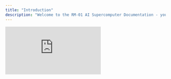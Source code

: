 ```yaml
---
title: "Introduction"
description: "Welcome to the RM-01 AI Supercomputer Documentation - your comprehensive guide to deploying and managing enterprise AI solutions"
---
```


<iframe className="w-full aspect-video rounded-xl" src="https://www.youtube.com/embed/qEKqEdGf9o8?si=34GlLpjV77RF_thm" title="YouTube video player" frameborder="0" allow="accelerometer; autoplay; clipboard-write; encrypted-media; gyroscope; picture-in-picture; web-share" referrerpolicy="strict-origin-when-cross-origin" allowfullscreen />

## What is RM-01?

The RM-01 is a state-of-the-art portable AI supercomputer designed for private, on-premises deployment of large language models. Built for enterprise environments, it delivers powerful AI capabilities while maintaining complete data sovereignty and security.

### Key Capabilities

<CardGroup cols={3}>
<Card title="High-Performance Local Inferencing" icon="rocket">
    Up to 1000 TOPS (FP8) computing power with 32/64/128GB GPU memory for efficient local AI inference
</Card>
<Card title="Enterprise Security" icon="shield">
    Hardware-level asymmetrical encryption and secure key management providing fully private, on-premises operation with no data leaving your device
</Card>
<Card title="Lightweight Deployment" icon="feather">
    0 cost for deployment, maintenance and a flat learning curve making it the most cost-effective local AI solution for enterprises
</Card>
</CardGroup>

## Getting Started

Choose your path based on your role and requirements:

<CardGroup cols={2}>
  <Card title="Enterprise Quickstart" icon="play" href="quickstart">
    **For Enterprise Users**

    Get started with your RM-01 device, including hardware setup, management interface access, and using AI applications.
  </Card>
  <Card title="System Architecture Guide" icon="sitemap" href="essentials/develop">
    **For Developers**

    Technical guide for building applications on RM-01, covering system architecture, environment setup, and model integration.
  </Card>
  <Card title="Vendor Deployment Guide" icon="server" href="essentials/deploy">
    **For Vendors & Service Providers**

    Complete deployment guide for implementing RM-01 in enterprise environments, including model preparation and system integration.
  </Card>
</CardGroup>

## Core Features

### High-Performance Local Inferencing with Flexible Model Support


<Tabs>
<Tab title="Model Range">
    **Supported Model Sizes and Types:**
    - 0.5B to 235B parameters (GPTQ Int4 quantization)
    - Mainstream open-source models (DeepSeek, Qwen, Llama)
    - Custom enterprise/industry-specific models
    - Support for multi-modal models
</Tab>
<Tab title="Performance">
    **Inference Capabilities:**
    - Concurrent multi-model support
    - Multi-user support
    - Hardware-accelerated inference with total throughput of over 2000 TPS (tokens per second)
</Tab>
<Tab title="Deployment">
    **Deployment Guarantees:**
    - Plug-and-play installation
    - Real-time model switching
    - Zero-maintenance design
    - Enterprise integration ready
  </Tab>
</Tabs>

### Enterprise-Grade Security & Privacy

<Steps>
  <Step title="Data Sovereignty">
    All data processing occurs locally on your device. No information is transmitted to external servers or cloud services.
</Step>
<Step title="Hardware Encryption">
    Built-in hardware-level encryption ensures your data remains secure at all times, even the device is lost or stolen.
</Step>
<Step title="Access Control">
    Enterprise-grade user authentication and authorization systems protect against unauthorized access.
  </Step>
  <Step title="Compliance Ready">
    Meets industry standards for data protection and privacy regulations including GDPR, HIPAA, and SOC 2.
  </Step>
</Steps>

### Lightweight Deployment for Low Enterprise TCO

<Tabs>
<Tab title="Deployment Cost">
    - One-click deployment with 0 cost
    - No dedicated IT staff required
    - Not intrusive to existing IT infrastructure
</Tab>
<Tab title="Maintenance Cost">
    - Extremely stable and reliable with 0 maintenance required
    - Power off and on to recover from any unexpected issues
    - No dedicated maintenance staff required
</Tab>
<Tab title="Learning Curve">
    - Flat learning curve for enterprise users with no need to learn complex AI technologies
    - Card swapping with one-touch deployment for any AI solutions
</Tab>
</Tabs>


## Technical Specifications

### Performance at a Glance

<CardGroup cols={4}>
<Card title="Inferencing Power" icon="microchip">
    **1,000 TOPS**

    FP8 processing capability
  </Card>
  <Card title="GPU Memory" icon="memory">
    **Up to 128GB**

    Unified high-bandwidth memory
</Card>
<Card title="Power Efficiency" icon="plug">
    **TDP 60W**
    
    98.6% Savings vs traditional AI servers
</Card>
<Card title="Model Support" icon="brain">
    **0.5B - 235B**

    Parameter range support
  </Card>
</CardGroup>

### Detailed Specifications

<Tabs>
  <Tab title="Processing & Performance">
    **Core Processing Capabilities**

    - **AI Processing Power**: Up to 1,000 TOPS (FP8)
    - **Precision Support**: FP8, FP16, FP32
    - **Model Parameters**: 0.5B to 235B (GPTQ Int4 quantization)
    - **Inference Speed**: Real-time with hardware acceleration
    - **Concurrent Users**: Multiple simultaneous sessions supported
    - **Model Switching**: Hot-swappable with zero downtime
    - **Processing Latency**: Sub-second response times

    **Memory Architecture**

    - **GPU Memory Options**: 32GB / 64GB / 128GB configurations
    - **Memory Type**: Unified high-bandwidth memory architecture
    - **Memory Bandwidth**: Optimized for AI workload processing
    - **Cache System**: Multi-level intelligent caching
    - **Memory Management**: Intelligent resource allocation

    **Performance Optimization**

    - **Dynamic Batching**: Automatic request optimization
    - **Model Quantization**: Advanced GPTQ Int4 support
    - **Load Balancing**: Distributed processing capability
    - **Throughput**: Enterprise-grade processing capacity
  </Tab>
  <Tab title="Power & Efficiency">
    **Power Consumption Specifications**

    <Steps>
      <Step title="Maximum Power: 100W">
        Peak performance operation with full AI processing capabilities engaged
      </Step>
      <Step title="Typical TDP: 60W">
        Normal operation power consumption during standard workloads
      </Step>
      <Step title="Annual Operating Cost: $480">
        Estimated electricity cost for 24/7 continuous operation
      </Step>
    </Steps>
    **Energy Efficiency Comparison**

    - **Traditional AI Server Power**: ~7,000W typical consumption
    - **RM-01 Power Consumption**: 100W maximum
    - **Energy Savings**: 98.6% reduction vs traditional infrastructure
    - **Carbon Footprint**: Significantly reduced environmental impact
    - **Cooling Requirements**: Fanless design, no additional cooling needed

    **Cost Benefits**

    - **Lower Initial Investment**: 80% savings compared to traditional setup
    - **Reduced Operational Costs**: 98% decrease in ongoing expenses
    - **3-Year TCO Savings**: 99% total cost of ownership reduction
  </Tab>
  <Tab title="Storage & Connectivity">
    **Storage Systems**

    - **Primary Storage**: CFexpress Type B cards for model storage
    - **System Storage**: MicroSD card support for operating system
    - **Storage Capacity**: Expandable model libraries with hot-swap capability
    - **Data Transfer**: High-speed model loading and switching
    - **Storage Security**: Hardware-level encryption for all data
    - **Backup Features**: Automatic configuration and model backup
    - **Version Management**: Model versioning and rollback support

    **Network & Connectivity**

    - **Network Interface**: USB-C to Ethernet adapter included
    - **Management Access**: Web-based management interface
    - **API Support**: RESTful API for system integration
    - **Protocols**: Standard enterprise networking protocols
    - **Security**: Enterprise-grade network security features

    **Enterprise Integration**

    - **Directory Services**: LDAP/Active Directory integration
    - **Authentication**: Single Sign-On (SSO) support
    - **Remote Access**: Secure VPN connectivity options
    - **Monitoring**: SNMP and custom metrics collection
    - **Compliance**: Enterprise security and audit requirements
  </Tab>
  <Tab title="Physical & Environmental">
    **Physical Design**

    <CardGroup cols={2}>
      <Card title="Form Factor" icon="cube">
        Portable desktop design optimized for enterprise environments
      </Card>
      <Card title="Cooling System" icon="snowflake">
        Advanced fanless cooling for silent operation
      </Card>
      <Card title="Build Quality" icon="hammer">
        Rugged construction for reliable operation
      </Card>
      <Card title="Connectivity" icon="usb">
        USB-C ports for power and network connectivity
      </Card>
    </CardGroup>
    **Environmental Specifications**

    - **Operating Temperature**: -20°C to 60°C (-4°F to 140°F)
    - **Storage Temperature**: -20°C to 60°C (-4°F to 140°F)
    - **Operating Altitude**: Up to 5,000 meters above sea level
    - **Certifications**: Meets enterprise environmental standards

    **Deployment Considerations**

    - **Installation**: Simple plug-and-play setup
    - **Maintenance**: Zero-maintenance operation design
    - **Portability**: Lightweight for easy relocation
    - **Security**: Physical security features for enterprise use
  </Tab>
</Tabs>

### Performance Comparison

<AccordionGroup>
  <Accordion title="Cost Comparison vs Traditional AI Infrastructure" icon="dollar-sign">
        **Investment Savings**
        - Initial hardware cost reduction: 80%
        - Setup and deployment savings: Significantly reduced
        - Training and implementation: Minimal requirements

        **Operational Savings**
        - Electricity costs: 98% reduction
        - Maintenance costs: Near-zero maintenance required
        - IT staff requirements: No dedicated IT staff required

        **3-Year Total Cost of Ownership**
        - Overall TCO savings: 99% compared to traditional AI servers
        - ROI achievement: Typically within 1-3 months
        - Ongoing costs: Predictable and minimal
    </Accordion>

    <Accordion icon="chart-line" title="Performance vs Cloud AI Services">
        **Data Privacy Advantages**
        - Complete data sovereignty: All processing on-premises
        - No data transmission: Zero cloud dependency
        - Compliance ready: Meets strict data protection regulations
        - Security control: Full enterprise control over AI operations

        **Performance Benefits**
        - Latency reduction: Local processing eliminates network delays
        - Availability: No internet dependency for AI operations
        - Customization: Full control over model selection and tuning
        - Scalability: Predictable performance without usage limits
    </Accordion>
</AccordionGroup>

## Use Cases

### Enterprise Applications

<CardGroup cols={2}>
    <Card title="Enterprise Knowledge Management" icon="brain">
    Automated document analysis, summarization, and information extraction for enterprise workflows.
    </Card>
    <Card title="Customer Service" icon="headset">
    Intelligent chatbots and virtual assistants for customer support and internal help desk operations.
    </Card>
    <Card title="Content Generation" icon="pen-nib">
    Automated content creation, technical writing, and marketing material generation.
    </Card>
    <Card title="Data Analysis" icon="chart-bar">
    Advanced analytics, pattern recognition, and insight generation from enterprise data.
    </Card>
</CardGroup>

### Industry Solutions

<Tabs>
  <Tab title="Healthcare">
    - Medical document analysis
    - Clinical decision support
    - Research data processing
    - Compliance reporting
  </Tab>
  <Tab title="Finance">
    - Risk assessment modeling
    - Fraud detection systems
    - Regulatory compliance
    - Market analysis tools
  </Tab>
  <Tab title="Manufacturing">
    - Quality control automation
    - Predictive maintenance
    - Supply chain optimization
    - Process documentation
  </Tab>
  <Tab title="Legal">
    - Contract analysis
    - Legal research assistance
    - Compliance monitoring
    - Document review automation
  </Tab>
</Tabs>

## Why Choose RM-01?

<Steps>
  <Step title="Complete Data Privacy">
    Unlike cloud-based AI services, RM-01 keeps all your data on-premises, ensuring complete privacy and compliance with data protection regulations.
  </Step>
  <Step title="Cost-Effective Operation">
    Eliminate recurring cloud costs and reduce total cost of ownership by up to 99% compared to traditional AI infrastructure.
  </Step>
  <Step title="Enterprise-Ready">
    Designed for enterprise environments with professional support, comprehensive documentation, and proven deployment methodologies.
  </Step>
  <Step title="Scalable Solutions">
    From individual deployments to enterprise-wide implementations, RM-01 scales to meet your organization's needs.
  </Step>
</Steps>

## Next Steps

<CardGroup cols={2}>
    <Card title="Quickstart" icon="play" href="quickstart">
        Begin with basic setup and start using your RM-01 immediately
    </Card>
    <Card title="Vendor Deployment Guide" icon="server" href="essentials/deploy">
        Access technical support and additional resources
    </Card>
</CardGroup>

<Note>
Need help getting started? Our technical support team is available to assist with deployment, development, and ongoing operations. Contact us at support@rminte.com.
</Note>

---

<div className="text-center text-sm text-gray-500 mt-8">
© 2025 Panidea (Chengdu) Artificial Intelligence Technology Co., Ltd. All rights reserved.

</div>